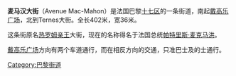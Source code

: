 '''麦马汉大街'''（Avenue Mac-Mahon）是法国巴黎[[巴黎十七区|十七区]]的一条街道，南起[[戴高乐广场|戴高乐广场]]，北到Ternes大街。全长402米，宽36米。 

这条街原名[[热罗姆·波拿巴|热罗姆亲王]]大街，现在的名称得名于法国总统[[帕特里斯·麦克马洪|帕特里斯·麦克马洪]]。
 
[[戴高乐广场|戴高乐广场]]方向有两个车道通行，而在相反方向的交通，只准巴士及的士通行。
 
[[Category:巴黎街道|Category:巴黎街道]]